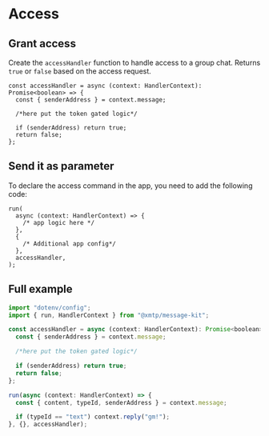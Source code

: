 # Access

## Grant access

Create the `accessHandler` function to handle access to a group chat. Returns `true` or `false` based on the access request.

```tsx [src/index.ts]
const accessHandler = async (context: HandlerContext): Promise<boolean> => {
  const { senderAddress } = context.message;

  /*here put the token gated logic*/

  if (senderAddress) return true;
  return false;
};
```

## Send it as parameter

To declare the access command in the app, you need to add the following code:

```tsx [src/index.ts]
run(
  async (context: HandlerContext) => {
    /* app logic here */
  },
  {
    /* Additional app config*/
  },
  accessHandler,
);
```

## Full example

```jsx [src/index.ts]
import "dotenv/config";
import { run, HandlerContext } from "@xmtp/message-kit";

const accessHandler = async (context: HandlerContext): Promise<boolean> => {
  const { senderAddress } = context.message;

  /*here put the token gated logic*/

  if (senderAddress) return true;
  return false;
};

run(async (context: HandlerContext) => {
  const { content, typeId, senderAddress } = context.message;

  if (typeId == "text") context.reply("gm!");
}, {}, accessHandler);
```
